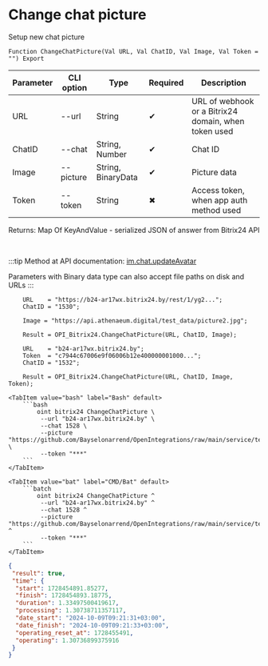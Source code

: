 ﻿---
sidebar_position: 9
---


# Change chat picture
 Setup new chat picture



`Function ChangeChatPicture(Val URL, Val ChatID, Val Image, Val Token = "") Export`

  | Parameter | CLI option | Type | Required | Description |
  |-|-|-|-|-|
  | URL | --url | String | &#x2714; | URL of webhook or a Bitrix24 domain, when token used |
  | ChatID | --chat | String, Number | &#x2714; | Chat ID |
  | Image | --picture | String, BinaryData | &#x2714; | Picture data |
  | Token | --token | String | &#x2716; | Access token, when app auth method used |

  
  Returns:  Map Of KeyAndValue - serialized JSON of answer from Bitrix24 API

<br/>

:::tip
Method at API documentation: [im.chat.updateAvatar](https://dev.1c-bitrix.ru/learning/course/?COURSE_ID=93&LESSON_ID=12109)

Parameters with Binary data type can also accept file paths on disk and URLs
:::
<br/>


```bsl title="1C:Enterprise/OneScript code example"
    URL    = "https://b24-ar17wx.bitrix24.by/rest/1/yg2...";
    ChatID = "1530";

    Image = "https://api.athenaeum.digital/test_data/picture2.jpg";

    Result = OPI_Bitrix24.ChangeChatPicture(URL, ChatID, Image);

    URL    = "b24-ar17wx.bitrix24.by";
    Token  = "c7944c67006e9f06006b12e400000001000...";
    ChatID = "1532";

    Result = OPI_Bitrix24.ChangeChatPicture(URL, ChatID, Image, Token);
```
 

 <Tabs>
  
    <TabItem value="bash" label="Bash" default>
        ```bash
            oint bitrix24 ChangeChatPicture \
             --url "b24-ar17wx.bitrix24.by" \
             --chat 1528 \
             --picture "https://github.com/Bayselonarrend/OpenIntegrations/raw/main/service/test_data/picture2.jpg" \
             --token "***"
        ```
    </TabItem>
  
    <TabItem value="bat" label="CMD/Bat" default>
        ```batch
            oint bitrix24 ChangeChatPicture ^
             --url "b24-ar17wx.bitrix24.by" ^
             --chat 1528 ^
             --picture "https://github.com/Bayselonarrend/OpenIntegrations/raw/main/service/test_data/picture2.jpg" ^
             --token "***"
        ```
    </TabItem>
</Tabs>


```json title="Result"
{
 "result": true,
 "time": {
  "start": 1728454891.85277,
  "finish": 1728454893.18775,
  "duration": 1.33497500419617,
  "processing": 1.30738711357117,
  "date_start": "2024-10-09T09:21:31+03:00",
  "date_finish": "2024-10-09T09:21:33+03:00",
  "operating_reset_at": 1728455491,
  "operating": 1.30736899375916
 }
}
```
